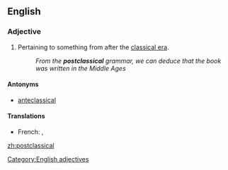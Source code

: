 ==English==

===Adjective===
{{head|en}}

# Pertaining to something from after the [[classical era]].
#: ''From the '''postclassical''' grammar, we can deduce that the book was written in the Middle Ages''

====Antonyms====
* [[anteclassical]]

====Translations====
{{trans-top|after the classical era}}
* French: {{t+|fr|post-classique}}, {{t+|fr|postclassique}}
{{trans-mid}}
{{trans-bottom}}

[[Category:English adjectives]]

[[zh:postclassical]]
